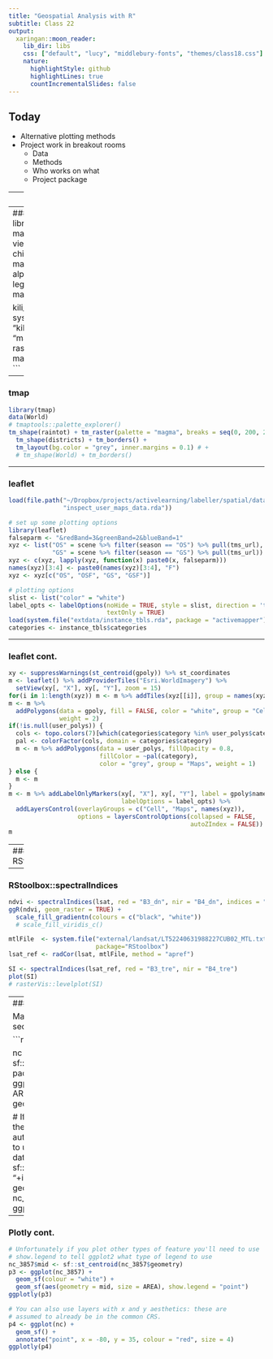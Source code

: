 ```yaml
---
title: "Geospatial Analysis with R"
subtitle: Class 22
output:
  xaringan::moon_reader:
    lib_dir: libs
    css: ["default", "lucy", "middlebury-fonts", "themes/class18.css"]
    nature:
      highlightStyle: github
      highlightLines: true
      countIncrementalSlides: false
---
```


## Today

- Alternative plotting methods
- Project work in breakout rooms
  - Data
  - Methods
  - Who works on what
  - Project package

---
## Data

```r
library(geospaar)
districts <- system.file("extdata/districts.shp", package = "geospaar") %>%
  st_read
data(chirps)
chirpsz <- mask(chirps, districts)
raintot <- calc(chirpsz, sum)
```


---
### mapView
```r
library(mapview)
mapview(districts)
viewRGB(x = chirpsz[[1:3]])
mapView(districts, alpha.regions = 0, legend = FALSE) + mapview(raintot) 

kili_data <- system.file("extdata", "kiliNDVI.tif", package = "mapview") %>%
  raster::stack(.)
mapview(kili_data[[1:3]])
```

---

### tmap
```r
library(tmap)
data(World)
# tmaptools::palette_explorer()
tm_shape(raintot) + tm_raster(palette = "magma", breaks = seq(0, 200, 25)) +
  tm_shape(districts) + tm_borders() + 
  tm_layout(bg.color = "grey", inner.margins = 0.1) # +
  # tm_shape(World) + tm_borders()
```
---

### leaflet
```r
load(file.path("~/Dropbox/projects/activelearning/labeller/spatial/data/test",
               "inspect_user_maps_data.rda"))
```
```r

# set up some plotting options
library(leaflet)
falseparm <- "&redBand=3&greenBand=2&blueBand=1"
xyz <- list("OS" = scene %>% filter(season == "OS") %>% pull(tms_url),
            "GS" = scene %>% filter(season == "GS") %>% pull(tms_url))
xyz <- c(xyz, lapply(xyz, function(x) paste0(x, falseparm)))
names(xyz)[3:4] <- paste0(names(xyz)[3:4], "F")
xyz <- xyz[c("OS", "OSF", "GS", "GSF")]

# plotting options
slist <- list("color" = "white")
label_opts <- labelOptions(noHide = TRUE, style = slist, direction = 'top',
                           textOnly = TRUE)
load(system.file("extdata/instance_tbls.rda", package = "activemapper"))
categories <- instance_tbls$categories
```
---

### leaflet cont.

```r
xy <- suppressWarnings(st_centroid(gpoly)) %>% st_coordinates
m <- leaflet() %>% addProviderTiles("Esri.WorldImagery") %>%
  setView(xy[, "X"], xy[, "Y"], zoom = 15)
for(i in 1:length(xyz)) m <- m %>% addTiles(xyz[[i]], group = names(xyz)[i])
m <- m %>%
  addPolygons(data = gpoly, fill = FALSE, color = "white", group = "Cell",
              weight = 2)
if(!is.null(user_polys)) {
  cols <- topo.colors(7)[which(categories$category %in% user_polys$category)]
  pal <- colorFactor(cols, domain = categories$category)
  m <- m %>% addPolygons(data = user_polys, fillOpacity = 0.8, 
                         fillColor = ~pal(category), 
                         color = "grey", group = "Maps", weight = 1)
} else {
  m <- m
}
m <- m %>% addLabelOnlyMarkers(xy[, "X"], xy[, "Y"], label = gpoly$name,
                               labelOptions = label_opts) %>%
  addLayersControl(overlayGroups = c("Cell", "Maps", names(xyz)),
                   options = layersControlOptions(collapsed = FALSE,
                                                  autoZIndex = FALSE))
m

```

---
### RStoolbox
```r
library(RStoolbox)
data(lsat)
ggRGB(lsat, stretch = "lin")
ggRGB(lsat[[2:4]], stretch = "lin")
ggR(lsat[[1]])
ggR(lsat[[1]], stretch = "hist")
ggR(lsat[[1]], stretch = "lin")
ggR(raintot)
```

---

### RStoolbox::spectralIndices
```r
ndvi <- spectralIndices(lsat, red = "B3_dn", nir = "B4_dn", indices = "NDVI")
ggR(ndvi, geom_raster = TRUE) +
  scale_fill_gradientn(colours = c("black", "white"))
  # scale_fill_viridis_c()

mtlFile  <- system.file("external/landsat/LT52240631988227CUB02_MTL.txt", 
                        package="RStoolbox")
lsat_ref <- radCor(lsat, mtlFile, method = "apref")

SI <- spectralIndices(lsat_ref, red = "B3_tre", nir = "B4_tre")
plot(SI)
# rasterVis::levelplot(SI)
```

---
### Plotly

Many examples in code demos section of `plotly` help

```r
library(plotly)
library(sf)

nc <- sf::st_read(system.file("shape/nc.shp", package = "sf"), quiet = TRUE)
p <- ggplot(nc) + geom_sf(aes(fill = AREA))
ggplotly(p)
ggplot() + geom_sf(data = nc, aes(fill = AREA))

# If not supplied, coord_sf() will take the CRS from the first layer
# and automatically transform all other layers to use that CRS. This
# ensures that all data will correctly line up
nc_3857 <- sf::st_transform(nc, "+init=epsg:3857")
p2 <- ggplot() +
  geom_sf(data = nc) +
  geom_sf(data = nc_3857, colour = "red", fill = NA)
ggplotly(p2)
```

---

### Plotly cont.
```r
# Unfortunately if you plot other types of feature you'll need to use
# show.legend to tell ggplot2 what type of legend to use
nc_3857$mid <- sf::st_centroid(nc_3857$geometry)
p3 <- ggplot(nc_3857) +
  geom_sf(colour = "white") +
  geom_sf(aes(geometry = mid, size = AREA), show.legend = "point")
ggplotly(p3)

# You can also use layers with x and y aesthetics: these are
# assumed to already be in the common CRS.
p4 <- ggplot(nc) +
  geom_sf() +
  annotate("point", x = -80, y = 35, colour = "red", size = 4)
ggplotly(p4)
```




